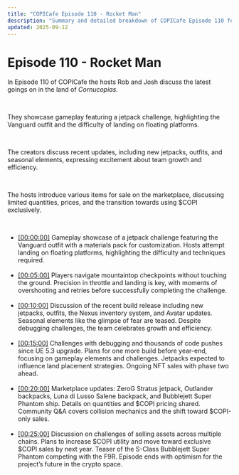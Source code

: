 ```yaml
---
title: "COPICafe Episode 110 - Rocket Man"
description: "Summary and detailed breakdown of COPICafe Episode 110 featuring jetpack gameplay, the Vanguard outfit, new marketplace items, seasonal updates, and the shift toward $COPI utility."
updated: 2025-09-12
---
```


# Episode 110 - <span className="text-orange-500">Rocket Man</span>  

In Episode 110 of COPICafe the hosts Rob and Josh discuss the latest goings on in the land of *Cornucopias.*  

</br>  

They showcase gameplay featuring a jetpack challenge, highlighting the Vanguard outfit and the difficulty of landing on floating platforms.  

</br>  

The creators discuss recent updates, including new jetpacks, outfits, and seasonal elements, expressing excitement about team growth and efficiency.  

</br>  

The hosts introduce various items for sale on the marketplace, discussing limited quantities, prices, and the transition towards using $COPI exclusively.  

</br>  

<ul className="styled-list">
  <li>
    <a href="https://youtube.com/watch?v=d3FvZfrUTbY&t=0" class="text-orange-500">[00:00:00]</a>  
    Gameplay showcase of a jetpack challenge featuring the Vanguard outfit with a materials pack for customization. Hosts attempt landing on floating platforms, highlighting the difficulty and techniques required.
  </li>

</br>  

  <li>
    <a href="https://youtube.com/watch?v=d3FvZfrUTbY&t=300" class="text-orange-500">[00:05:00]</a>  
    Players navigate mountaintop checkpoints without touching the ground. Precision in throttle and landing is key, with moments of overshooting and retries before successfully completing the challenge.
  </li>

</br>  

  <li>
    <a href="https://youtube.com/watch?v=d3FvZfrUTbY&t=600" class="text-orange-500">[00:10:00]</a>  
    Discussion of the recent build release including new jetpacks, outfits, the Nexus inventory system, and Avatar updates. Seasonal elements like the glimpse of fear are teased. Despite debugging challenges, the team celebrates growth and efficiency.
  </li>

</br>  

  <li>
    <a href="https://youtube.com/watch?v=d3FvZfrUTbY&t=900" class="text-orange-500">[00:15:00]</a>  
    Challenges with debugging and thousands of code pushes since UE 5.3 upgrade. Plans for one more build before year-end, focusing on gameplay elements and challenges. Jetpacks expected to influence land placement strategies. Ongoing NFT sales with phase two ahead.
  </li>

</br>  

  <li>
    <a href="https://youtube.com/watch?v=d3FvZfrUTbY&t=1200" class="text-orange-500">[00:20:00]</a>  
    Marketplace updates: ZeroG Stratus jetpack, Outlander backpacks, Luna di Lusso Salene backpack, and Bubblejett Super Phantom ship. Details on quantities and $COPI pricing shared. Community Q&A covers collision mechanics and the shift toward $COPI-only sales.
  </li>

</br>  

  <li>
    <a href="https://youtube.com/watch?v=d3FvZfrUTbY&t=1500" class="text-orange-500">[00:25:00]</a>  
    Discussion on challenges of selling assets across multiple chains. Plans to increase $COPI utility and move toward exclusive $COPI sales by next year. Teaser of the S-Class Bubblejett Super Phantom competing with the F9R. Episode ends with optimism for the project’s future in the crypto space.
  </li>
</ul>
